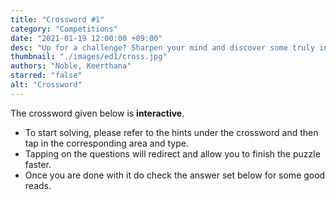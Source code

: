 ```yaml
---
title: "Crossword #1"
category: "Competitions"
date: "2021-01-19 12:00:00 +09:00"
desc: "Up for a challenge? Sharpen your mind and discover some truly intriguing facts with the crossword in this issue of the college bugle !"
thumbnail: "./images/ed1/cross.jpg"
authors: "Noble, Keerthana"
starred: "false"
alt: "Crossword"
---
```



The crossword given below is **interactive**.

- To start solving, please refer to the hints under the crossword and then tap in the corresponding area and type.
- Tapping on the questions will redirect and allow you to finish the puzzle faster.
- Once you are done with it do check the answer set below for some good reads.

<App/>
<Expandable/>